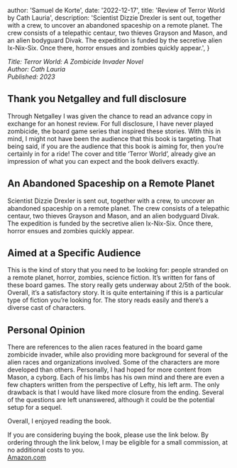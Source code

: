 



  author: 'Samuel de Korte',
  date: '2022-12-17',
  title: 'Review of Terror World by Cath Lauria',
  description:
    'Scientist Dizzie Drexler is sent out, together with a crew, to uncover an abandoned spaceship on a remote planet. The crew consists of a telepathic centaur, two thieves Grayson and Mason, and an alien bodyguard Divak. The expedition is funded by the secretive alien Ix-Nix-Six. Once there, horror ensues and zombies quickly appear.',
}


*Title: Terror World: A Zombicide Invader Novel  
Author: Cath Lauria   
Published: 2023*  


## Thank you Netgalley and full disclosure
Through Netgalley I was given the chance to read an advance copy in exchange for an honest review. For full disclosure, I have never played zombicide, the board game series that inspired these stories. With this in mind, I might not have been the audience that this book is targeting. That being said, if you are the audience that this book is aiming for, then you’re certainly in for a ride! The cover and title ‘Terror World’, already give an impression of what you can expect and the book delivers exactly. 

## An Abandoned Spaceship on a Remote Planet
Scientist Dizzie Drexler is sent out, together with a crew, to uncover an abandoned spaceship on a remote planet. The crew consists of a telepathic centaur, two thieves Grayson and Mason, and an alien bodyguard Divak. The expedition is funded by the secretive alien Ix-Nix-Six. Once there, horror ensues and zombies quickly appear.

## Aimed at a Specific Audience
This is the kind of story that you need to be looking for: people stranded on a remote planet, horror, zombies, science fiction. It’s written for fans of these board games. The story really gets underway about 2/5th of the book. Overall, it’s a satisfactory story. It is quite entertaining if this is a particular type of fiction you’re looking for. The story reads easily and there’s a diverse cast of characters. 

## Personal Opinion
There are references to the alien races featured in the board game zombicide invader, while also providing more background for several of the alien races and organizations involved. Some of the characters are more developed than others. Personally, I had hoped for more content from Mason, a cyborg. Each of his limbs has his own mind and there are even a few chapters written from the perspective of Lefty, his left arm. The only drawback is that I would have liked more closure from the ending. Several of the questions are left unanswered, although it could be the potential setup for a sequel. 

Overall, I enjoyed reading the book. 
  
If you are considering buying the book, please use the link below. By ordering through the link below, I may be eligible for a small commission, at no additional costs to you.  
[Amazon.com](https://amzn.to/3BIKlxD)

